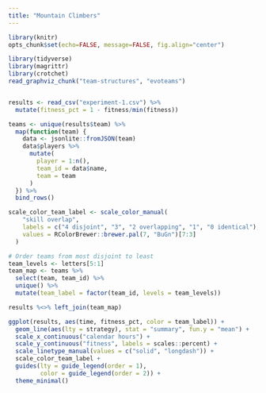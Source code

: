 ```yaml
---
title: "Mountain Climbers"
---
```


```r
library(knitr)
opts_chunk$set(echo=FALSE, message=FALSE, fig.align="center")

library(tidyverse)
library(magrittr)
library(crotchet)
read_graphviz_chunk("team-structures", "evoteams")
```

```r
```

```r
results <- read_csv("experiment-1.csv") %>%
  mutate(fitness_pct = 1 - fitness/min(fitness))

teams <- unique(results$team) %>%
  map(function(team) {
    data <- jsonlite::fromJSON(team)
    data$players %>%
      mutate(
        player = 1:n(),
        team_id = data$name,
        team = team
      )
  }) %>%
  bind_rows()

scale_color_team_label <- scale_color_manual(
    "skill overlap",
    labels = c("4 disjoint", "3", "2 overlapping", "1", "0 identical"),
    values = RColorBrewer::brewer.pal(7, "BuGn")[7:3]
  )

# Order teams from most disjoint to least
team_levels <- letters[5:1]
team_map <- teams %>%
  select(team, team_id) %>%
  unique() %>%
  mutate(team_label = factor(team_id, levels = team_levels))

results %<>% left_join(team_map)

ggplot(results, aes(time, fitness_pct, color = team_label)) +
  geom_line(aes(lty = strategy), stat = "summary", fun.y = "mean") +
  scale_x_continuous("calendar hours") +
  scale_y_continuous("fitness", labels = scales::percent) +
  scale_linetype_manual(values = c("solid", "longdash")) +
  scale_color_team_label +
  guides(lty = guide_legend(order = 1),
         color = guide_legend(order = 2)) +
  theme_minimal()
```
